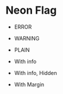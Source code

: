 
# Neon Flag

- ERROR

<NeonFlag 
    message={this.props.message}
    type={SIGNAL.ERROR}
/>

- WARNING

<NeonFlag 
    message={this.props.message}
    type={SIGNAL.WARNING}
/>

- PLAIN

<NeonFlag 
    message={this.props.message}
    type={SIGNAL.PLAIN}
/>

- With info

<NeonFlag
    message={this.props.message}
    info={this.props.message}
    type={SIGNAL.WARNING}
/>

- With info, Hidden

<NeonFlag
    message={this.props.message}
    info={this.props.message}
    hidden={this.props.hidden}
    type={SIGNAL.WARNING}
/>

- With Margin

<NeonFlag
    message={this.props.message}
    margin={MARGIN.SMALL}
    type={SIGNAL.ERROR}
/>
